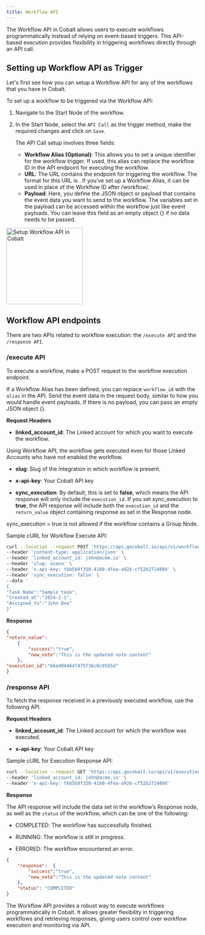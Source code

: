 ```yaml
---
title: Workflow API
---
```


The Workflow API in Cobalt allows users to execute workflows programmatically instead of relying on event-based triggers. This API-based execution provides flexibility in triggering workflows directly through an API call.

## Setting up Workflow API as Trigger

Let's first see how you can setup a Workflow API for any of the workflows that you have in Cobalt.

To set up a workflow to be triggered via the Workflow API:

1. Navigate to the Start Node of the workflow.
2. In the Start Node, select the `API Call` as the trigger method, make the required changes and click on `Save`.

    The API Call setup involves three fields:
    - **Workflow Alias (Optional)**: This allows you to set a unique identifier for the workflow trigger. If used, this alias can replace the workflow ID in the API endpoint for executing the workflow.
    - **URL**: The URL contains the endpoint for triggering the workflow. The format for this URL is . If you’ve set up a Workflow Alias, it can be used in place of the Workflow ID after /workflow/.
    - **Payload**: Here, you define the JSON object or payload that contains the event data you want to send to the workflow. The variables set in the payload can be accessed within the workflow just like event payloads. You can leave this field as an empty object {} if no data needs to be passed.
<img height="200" src="/images/Guides/Workflow/workflow_api_setup.png" alt="Setup Workflow API in Cobalt"/>

## Workflow API endpoints
There are two APIs related to workflow execution: the `/execute API` and the `/response API`.

### /execute API

To execute a workflow, make a POST request to the workflow execution endpoint.

If a Workflow Alias has been defined, you can replace `workflow_id` with the `alias` in the API.
Send the event data in the request body, similar to how you would handle event payloads. If there is no payload, you can pass an empty JSON object {}.

**Request Headers**

- **linked_account_id**: The Linked account for which you want to execute the workflow.

<Info>
Using Workflow API, the workflow gets executed even for those Linked Accounts who have not enabled the workflow.
</Info>

- **slug**: Slug of the integration in which workflow is present.

- **x-api-key**: Your Cobalt API key

- **sync_execution**: By default, this is set to **false**, which means the API response will only include the `execution_id`. If you set sync_execution to **true**, the API response will include both the `execution_id` and the `return_value` object containing response as set in the Response node. 

<Note>sync_execution = true is not allowed if the workflow contains a Group Node.</Note>


Sample cURL for Workflow Execute API:
``` bash cURL
curl --location --request POST 'https://api.gocobalt.io/api/v1/workflow/{workflow_id or alias}/execute' \
--header 'content-type: application/json' \
--header 'linked_account_id: john@acme.io' \
--header 'slug: asana' \
--header 'x-api-key: tkb5b9f358-4160-4fea-a926-cf52b271489d' \
--header 'sync_execution: false' \
--data '
{
"Task Name":"Sample task",
"Created_at":"2024-2-1",
"Assigned_to":"John Doe"
}'
```

**Response**

```JSON 200
{
"return_value":
    {
        "success":"true",
        "new_note":"This is the updated note content"
    },
"execution_id":"66e404464f475f36c0c95b5d"
}
```

### /response API

To fetch the response received in a previously executed workflow, use the following API.

**Request Headers**

- **linked_account_id**: The Linked account for which the workflow was executed.

- **x-api-key**: Your Cobalt API key


Sample cURL for Execution Response API:

``` bash cURL
curl --location --request GET 'https://api.gocobalt.io/api/v1/execution/{execution_id}/response' \
--header 'linked_account_id: john@acme.io' \
--header 'x-api-key: tkb5b9f358-4160-4fea-a926-cf52b271489d'
```
**Response**

The API response will include the data set in the workflow’s Response node, as well as the `status` of the workflow, which can be one of the following:

- COMPLETED: The workflow has successfully finished.

- RUNNING: The workflow is still in progress.

- ERRORED: The workflow encountered an error.

``` JSON 200
{
    "response":  {
        "success":"true",
        "new_note":"This is the updated note content"
    },
    "status": "COMPLETED"
}
```

The Workflow API provides a robust way to execute workflows programmatically in Cobalt. It allows greater flexibility in triggering workflows and retrieving responses, giving users control over workflow execution and monitoring via API.
